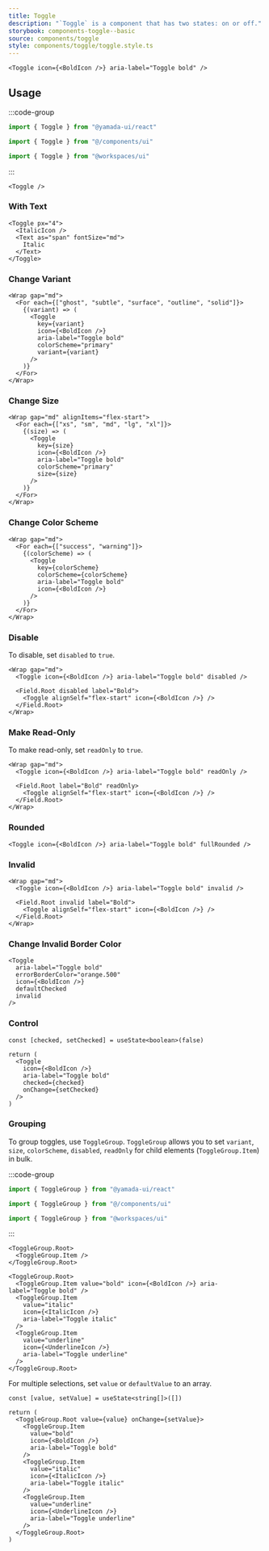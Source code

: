 ```yaml
---
title: Toggle
description: "`Toggle` is a component that has two states: on or off."
storybook: components-toggle--basic
source: components/toggle
style: components/toggle/toggle.style.ts
---
```


```tsx preview
<Toggle icon={<BoldIcon />} aria-label="Toggle bold" />
```

## Usage

:::code-group

```ts [Package]
import { Toggle } from "@yamada-ui/react"
```

```ts [Alias]
import { Toggle } from "@/components/ui"
```

```ts [Monorepo]
import { Toggle } from "@workspaces/ui"
```

:::

```tsx
<Toggle />
```

### With Text

```tsx preview
<Toggle px="4">
  <ItalicIcon />
  <Text as="span" fontSize="md">
    Italic
  </Text>
</Toggle>
```

### Change Variant

```tsx preview
<Wrap gap="md">
  <For each={["ghost", "subtle", "surface", "outline", "solid"]}>
    {(variant) => (
      <Toggle
        key={variant}
        icon={<BoldIcon />}
        aria-label="Toggle bold"
        colorScheme="primary"
        variant={variant}
      />
    )}
  </For>
</Wrap>
```

### Change Size

```tsx preview
<Wrap gap="md" alignItems="flex-start">
  <For each={["xs", "sm", "md", "lg", "xl"]}>
    {(size) => (
      <Toggle
        key={size}
        icon={<BoldIcon />}
        aria-label="Toggle bold"
        colorScheme="primary"
        size={size}
      />
    )}
  </For>
</Wrap>
```

### Change Color Scheme

```tsx preview
<Wrap gap="md">
  <For each={["success", "warning"]}>
    {(colorScheme) => (
      <Toggle
        key={colorScheme}
        colorScheme={colorScheme}
        aria-label="Toggle bold"
        icon={<BoldIcon />}
      />
    )}
  </For>
</Wrap>
```

### Disable

To disable, set `disabled` to `true`.

```tsx preview
<Wrap gap="md">
  <Toggle icon={<BoldIcon />} aria-label="Toggle bold" disabled />

  <Field.Root disabled label="Bold">
    <Toggle alignSelf="flex-start" icon={<BoldIcon />} />
  </Field.Root>
</Wrap>
```

### Make Read-Only

To make read-only, set `readOnly` to `true`.

```tsx preview
<Wrap gap="md">
  <Toggle icon={<BoldIcon />} aria-label="Toggle bold" readOnly />

  <Field.Root label="Bold" readOnly>
    <Toggle alignSelf="flex-start" icon={<BoldIcon />} />
  </Field.Root>
</Wrap>
```

### Rounded

```tsx preview
<Toggle icon={<BoldIcon />} aria-label="Toggle bold" fullRounded />
```

### Invalid

```tsx preview
<Wrap gap="md">
  <Toggle icon={<BoldIcon />} aria-label="Toggle bold" invalid />

  <Field.Root invalid label="Bold">
    <Toggle alignSelf="flex-start" icon={<BoldIcon />} />
  </Field.Root>
</Wrap>
```

### Change Invalid Border Color

```tsx preview
<Toggle
  aria-label="Toggle bold"
  errorBorderColor="orange.500"
  icon={<BoldIcon />}
  defaultChecked
  invalid
/>
```

### Control

```tsx preview functional client
const [checked, setChecked] = useState<boolean>(false)

return (
  <Toggle
    icon={<BoldIcon />}
    aria-label="Toggle bold"
    checked={checked}
    onChange={setChecked}
  />
)
```

### Grouping

To group toggles, use `ToggleGroup`. `ToggleGroup` allows you to set `variant`, `size`, `colorScheme`, `disabled`, `readOnly` for child elements (`ToggleGroup.Item`) in bulk.

:::code-group

```ts [Package]
import { ToggleGroup } from "@yamada-ui/react"
```

```ts [Alias]
import { ToggleGroup } from "@/components/ui"
```

```ts [Monorepo]
import { ToggleGroup } from "@workspaces/ui"
```

:::

```tsx
<ToggleGroup.Root>
  <ToggleGroup.Item />
</ToggleGroup.Root>
```

```tsx preview
<ToggleGroup.Root>
  <ToggleGroup.Item value="bold" icon={<BoldIcon />} aria-label="Toggle bold" />
  <ToggleGroup.Item
    value="italic"
    icon={<ItalicIcon />}
    aria-label="Toggle italic"
  />
  <ToggleGroup.Item
    value="underline"
    icon={<UnderlineIcon />}
    aria-label="Toggle underline"
  />
</ToggleGroup.Root>
```

For multiple selections, set `value` or `defaultValue` to an array.

```tsx preview functional client
const [value, setValue] = useState<string[]>([])

return (
  <ToggleGroup.Root value={value} onChange={setValue}>
    <ToggleGroup.Item
      value="bold"
      icon={<BoldIcon />}
      aria-label="Toggle bold"
    />
    <ToggleGroup.Item
      value="italic"
      icon={<ItalicIcon />}
      aria-label="Toggle italic"
    />
    <ToggleGroup.Item
      value="underline"
      icon={<UnderlineIcon />}
      aria-label="Toggle underline"
    />
  </ToggleGroup.Root>
)
```
